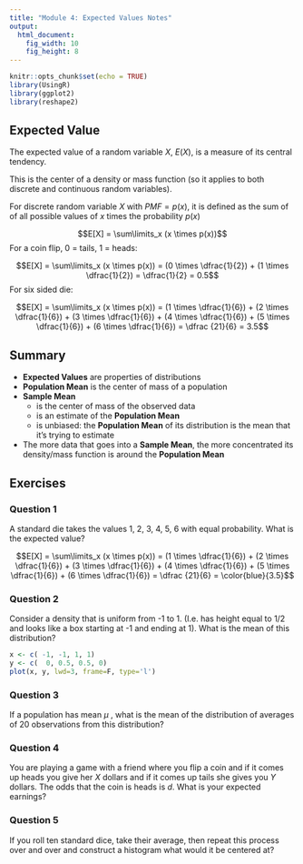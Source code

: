 ```yaml
---
title: "Module 4: Expected Values Notes"
output: 
  html_document:
    fig_width: 10
    fig_height: 8
---
```


```r
knitr::opts_chunk$set(echo = TRUE)
library(UsingR)
library(ggplot2)
library(reshape2)
```

## Expected Value

The expected value of a random variable $X$, $E(X)$, is a measure of its central tendency.

This is the center of a density or mass function (so it applies to both discrete and continuous random variables).

For discrete random variable $X$ with $PMF = p(x)$, it is defined as the sum of of all possible values of $x$ times the probability $p(x)$

$$E[X] = \sum\limits_x (x \times p(x))$$
For a coin flip, 0 = tails, 1 = heads:

$$E[X] = \sum\limits_x (x \times p(x)) = (0 \times \dfrac{1}{2}) + (1 \times \dfrac{1}{2}) = \dfrac{1}{2} = 0.5$$
For six sided die:

$$E[X] = \sum\limits_x (x \times p(x)) = (1 \times \dfrac{1}{6}) + (2 \times \dfrac{1}{6}) + (3 \times \dfrac{1}{6}) + 
                                         (4 \times \dfrac{1}{6}) + (5 \times \dfrac{1}{6}) + (6 \times \dfrac{1}{6}) = \dfrac {21}{6} = 3.5$$


## Summary

 * **Expected Values** are properties of distributions    
 * **Population Mean** is the center of mass of a population  
 * **Sample Mean**   
    * is the center of mass of the observed data  
    * is an estimate of the **Population Mean**  
    * is unbiased: the **Population Mean** of its distribution is the mean that it’s trying to estimate  
 * The more data that goes into a **Sample Mean**, the more concentrated its density/mass function is around the **Population Mean**
 
 
## Exercises
 
### Question 1
A standard die takes the values 1, 2, 3, 4, 5, 6 with equal probability. What is the expected value?

$$E[X] = \sum\limits_x (x \times p(x)) 
= (1 \times \dfrac{1}{6}) + (2 \times \dfrac{1}{6}) + (3 \times \dfrac{1}{6}) 
+ (4 \times \dfrac{1}{6}) + (5 \times \dfrac{1}{6}) + (6 \times \dfrac{1}{6}) 
= \dfrac {21}{6} 
= \color{blue}{3.5}$$


### Question 2
Consider a density that is uniform from -1 to 1. (I.e. has height equal to 1/2 and looks like a box starting at -1 and ending at 1). What is the mean of this distribution?

```r
x <- c( -1, -1, 1, 1)
y <- c(  0, 0.5, 0.5, 0)
plot(x, y, lwd=3, frame=F, type='l')
```



### Question 3
If a population has mean $μ$ , what is the mean of the distribution of averages of 20 observations from this distribution?


### Question 4
You are playing a game with a friend where you flip a coin and if it comes up heads you give her $X$ dollars and if it comes up tails she gives you $Y$ dollars. The odds that the coin is heads is $d$. What is your expected earnings? 


### Question 5
If you roll ten standard dice, take their average, then repeat this process over and over and construct a histogram what would it be centered at? 


